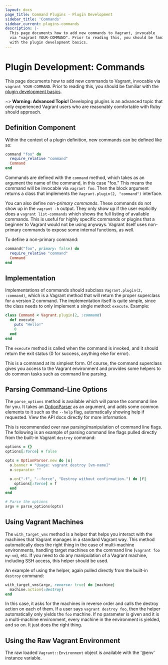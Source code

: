 ```yaml
---
layout: docs
page_title: Command Plugins - Plugin Development
sidebar_title: 'Commands'
sidebar_current: plugins-commands
description: |-
  This page documents how to add new commands to Vagrant, invocable
  via "vagrant YOUR-COMMAND". Prior to reading this, you should be familiar
  with the plugin development basics.
---
```


# Plugin Development: Commands

This page documents how to add new commands to Vagrant, invocable
via `vagrant YOUR-COMMAND`. Prior to reading this, you should be familiar
with the [plugin development basics](/docs/plugins/development-basics.html).

~> **Warning: Advanced Topic!** Developing plugins is an
advanced topic that only experienced Vagrant users who are reasonably
comfortable with Ruby should approach.

## Definition Component

Within the context of a plugin definition, new commands can be defined
like so:

```ruby
command "foo" do
  require_relative "command"
  Command
end
```

Commands are defined with the `command` method, which takes as an argument
the name of the command, in this case "foo." This means the command will be
invocable via `vagrant foo`. Then the block argument returns a class that
implements the `Vagrant.plugin(2, "command")` interface.

You can also define _non-primary commands_. These commands do not show
up in the `vagrant -h` output. They only show up if the user explicitly
does a `vagrant list-commands` which shows the full listing of available
commands. This is useful for highly specific commands or plugins that a
beginner to Vagrant would not be using anyways. Vagrant itself uses non-primary
commands to expose some internal functions, as well.

To define a non-primary command:

```ruby
command("foo", primary: false) do
  require_relative "command"
  Command
end
```

## Implementation

Implementations of commands should subclass `Vagrant.plugin(2, :command)`,
which is a Vagrant method that will return the proper superclass for
a version 2 command. The implementation itself is quite simple, since the
class needs to only implement a single method: `execute`. Example:

```ruby
class Command < Vagrant.plugin(2, :command)
  def execute
    puts "Hello!"
    0
  end
end
```

The `execute` method is called when the command is invoked, and it should
return the exit status (0 for success, anything else for error).

This is a command at its simplest form. Of course, the command superclass
gives you access to the Vagrant environment and provides some helpers to
do common tasks such as command line parsing.

## Parsing Command-Line Options

The `parse_options` method is available which will parse the command line
for you. It takes an [OptionParser](http://ruby-doc.org/stdlib-1.9.3/libdoc/optparse/rdoc/OptionParser.html)
as an argument, and adds some common elements to it such as the `--help` flag,
automatically showing help if requested. View the API docs directly for more
information.

This is recommended over raw parsing/manipulation of command line flags.
The following is an example of parsing command line flags pulled directly
from the built-in Vagrant `destroy` command:

```ruby
options = {}
options[:force] = false

opts = OptionParser.new do |o|
  o.banner = "Usage: vagrant destroy [vm-name]"
  o.separator ""

  o.on("-f", "--force", "Destroy without confirmation.") do |f|
    options[:force] = f
  end
end

# Parse the options
argv = parse_options(opts)
```

## Using Vagrant Machines

The `with_target_vms` method is a helper that helps you interact with
the machines that Vagrant manages in a standard Vagrant way. This method
automatically does the right thing in the case of multi-machine environments,
handling target machines on the command line (`vagrant foo my-vm`), etc.
If you need to do any manipulation of a Vagrant machine, including SSH
access, this helper should be used.

An example of using the helper, again pulled directly from the built-in
`destroy` command:

```ruby
with_target_vms(argv, reverse: true) do |machine|
  machine.action(:destroy)
end
```

In this case, it asks for the machines in reverse order and calls the
destroy action on each of them. If a user says `vagrant destroy foo`, then
the helper automatically only yields the `foo` machine. If no parameter
is given and it is a multi-machine environment, every machine in the environment
is yielded, and so on. It just does the right thing.

## Using the Raw Vagrant Environment

The raw loaded `Vagrant::Environment` object is available with the
'@env' instance variable.
